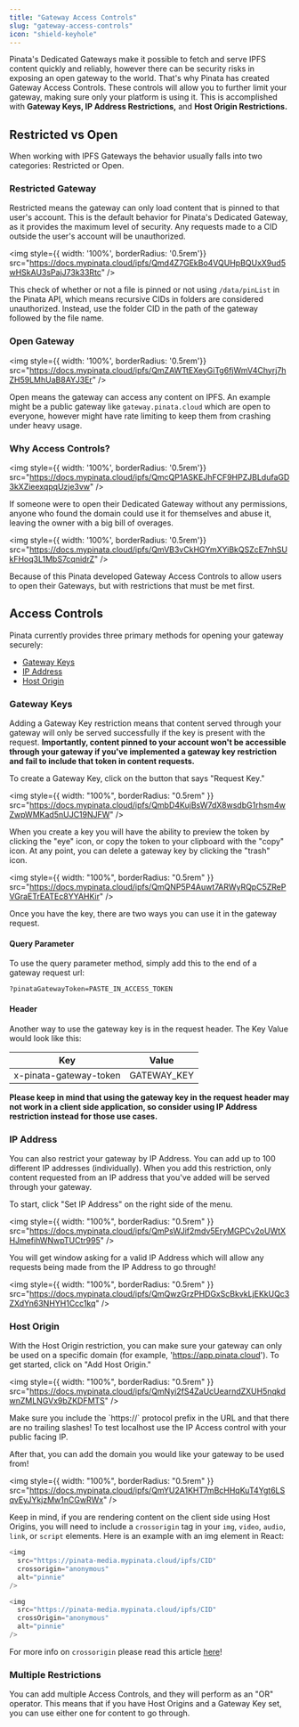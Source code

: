 ```yaml
---
title: "Gateway Access Controls"
slug: "gateway-access-controls"
icon: "shield-keyhole"
---
```


Pinata's Dedicated Gateways make it possible to fetch and serve IPFS content quickly and reliably, however there can be security risks in exposing an open gateway to the world. That's why Pinata has created Gateway Access Controls. These controls will allow you to further limit your gateway, making sure only your platform is using it. This is accomplished with **Gateway Keys, IP Address Restrictions,** and **Host Origin Restrictions.**

## Restricted vs Open

When working with IPFS Gateways the behavior usually falls into two categories: Restricted or Open.

### Restricted Gateway

Restricted means the gateway can only load content that is pinned to that user's account. This is the default behavior for Pinata's Dedicated Gateway, as it provides the maximum level of security. Any requests made to a CID outside the user's account will be unauthorized.

<img style={{ width: '100%', borderRadius: '0.5rem'}} src="https://docs.mypinata.cloud/ipfs/Qmd4Z7GEkBo4VQUHpBQUxX9ud5wHSkAU3sPajJ73k33Rtc" />

<Info>This check of whether or not a file is pinned or not using `/data/pinList` in the Pinata API, which means recursive CIDs in folders are considered unauthorized. Instead, use the folder CID in the path of the gateway followed by the file name.</Info>

### Open Gateway

<img style={{ width: '100%', borderRadius: '0.5rem'}} src="https://docs.mypinata.cloud/ipfs/QmZAWTtEXeyGiTg6fjWmV4Chyrj7hZH59LMhUaB8AYJ3Er" />

Open means the gateway can access any content on IPFS. An example might be a public gateway like `gateway.pinata.cloud` which are open to everyone, however might have rate limiting to keep them from crashing under heavy usage.

### Why Access Controls?

<img style={{ width: '100%', borderRadius: '0.5rem'}} src="https://docs.mypinata.cloud/ipfs/QmcQP1ASKEJhFCF9HPZJBLdufaGD3kXZieexqpqUzje3vw" />

If someone were to open their Dedicated Gateway without any permissions, anyone who found the domain could use it for themselves and abuse it, leaving the owner with a big bill of overages.

<img style={{ width: '100%', borderRadius: '0.5rem'}} src="https://docs.mypinata.cloud/ipfs/QmVB3vCkHGYmXYiBkQSZcE7nhSUkFHoq3L1MbS7cqnidrZ" />


Because of this Pinata developed Gateway Access Controls to allow users to open their Gateways, but with restrictions that must be met first.


## Access Controls

Pinata currently provides three primary methods for opening your gateway securely:
- [Gateway Keys](#gateway-keys)
- [IP Address](#ip-address)
- [Host Origin](#host-origin)

### Gateway Keys

Adding a Gateway Key restriction means that content served through your gateway will only be served successfully if the key is present with the request. **Importantly, content pinned to your account won't be accessible through your gateway if you've implemented a gateway key restriction and fail to include that token in content requests.**

To create a Gateway Key, click on the button that says "Request Key."

<img
  style={{ width: "100%", borderRadius: "0.5rem" }}
  src="https://docs.mypinata.cloud/ipfs/QmbD4KujBsW7dX8wsdbG1rhsm4wZwpWMKad5nUJC19NJFW"
/>

When you create a key you will have the ability to preview the token by clicking the "eye" icon, or copy the token to your clipboard with the "copy" icon. At any point, you can delete a gateway key by clicking the "trash" icon.

<img
  style={{ width: "100%", borderRadius: "0.5rem" }}
  src="https://docs.mypinata.cloud/ipfs/QmQNP5P4Auwt7ARWyRQpC5ZRePVGraETrEATEc8YYAHKir"
/>

Once you have the key, there are two ways you can use it in the gateway request.

#### Query Parameter

To use the query parameter method, simply add this to the end of a gateway request url:

```
?pinataGatewayToken=PASTE_IN_ACCESS_TOKEN
```

#### Header

Another way to use the gateway key is in the request header. The Key Value would look like this:

| Key                    | Value        |
| ---------------------- | ------------ |
| x-pinata-gateway-token | GATEWAY_KEY |

**Please keep in mind that using the gateway key in the request header may not work in a client side application, so consider using IP Address restriction instead for those use cases.**

### IP Address

You can also restrict your gateway by IP Address. You can add up to 100 different IP addresses (individually). When you add this restriction, only content requested from an IP address that you've added will be served through your gateway.

To start, click "Set IP Address" on the right side of the menu.

<img
  style={{ width: "100%", borderRadius: "0.5rem" }}
  src="https://docs.mypinata.cloud/ipfs/QmPsWJif2mdv5EryMGPCv2oUWtXHJmefihWNwpTUCtr995"
/>

You will get window asking for a valid IP Address which will allow any requests being made from the IP Address to go through!

<img
  style={{ width: "100%", borderRadius: "0.5rem" }}
  src="https://docs.mypinata.cloud/ipfs/QmQwzGrzPHDGxScBkvkLjEKkUQc3ZXdYn63NHYH1Ccc1kq"
/>

### Host Origin

With the Host Origin restriction, you can make sure your gateway can only be used on a specific domain (for example, 'https://app.pinata.cloud'). To get started, click on "Add Host Origin."

<img
  style={{ width: "100%", borderRadius: "0.5rem" }}
  src="https://docs.mypinata.cloud/ipfs/QmNyi2fS4ZaUcUearndZXUH5nqkdwnZMLNGVx9bZKDFMTS"
/>

<Warning>
  Make sure you include the `https://` protocol prefix in the URL and that there are no trailing slashes! To test localhost use the IP Access control with your public facing IP.
</Warning>

After that, you can add the domain you would like your gateway to be used from!

<img
  style={{ width: "100%", borderRadius: "0.5rem" }}
  src="https://docs.mypinata.cloud/ipfs/QmYU2A1KHT7mBcHHqKuT4Ygt6LSqvEyJYkjzMw1nCGwRWx"
/>

Keep in mind, if you are rendering content on the client side using Host Origins, you will need to include a `crossorigin` tag in your `img`, `video`, `audio`, `link`, or `script` elements. Here is an example with an img element in React:

<CodeGroup>

```javascript html
<img
  src="https://pinata-media.mypinata.cloud/ipfs/CID"
  crossorigin="anonymous"
  alt="pinnie"
/>
```

```javascript React
<img
  src="https://pinata-media.mypinata.cloud/ipfs/CID"
  crossOrigin="anonymous"
  alt="pinnie"
/>
```

</CodeGroup>

For more info on `crossorigin` please read this article [here](https://developer.mozilla.org/en-US/docs/Web/HTML/Attributes/crossorigin)!

### Multiple Restrictions

You can add multiple Access Controls, and they will perform as an "OR" operator. This means that if you have Host Origins and a Gateway Key set, you can use either one for content to go through.
